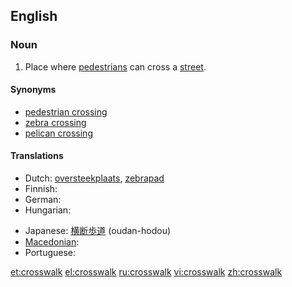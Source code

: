 ==English==

===Noun===
{{wikipedia}}
{{en-noun}}

# {{US}} Place where [[pedestrian]]s can cross a [[street]].

====Synonyms====
* [[pedestrian crossing]]
* [[zebra crossing]]
* [[pelican crossing]]

====Translations====
{{trans-top|place where pedestrians can cross a street}}
* Dutch: [[oversteekplaats]], [[zebrapad]] {{n}}
* Finnish: {{t+|fi|suojatie}}
* German: {{t+|de|Zebrastreifen|m}}
* Hungarian: {{t+|hu|gyalogátkelőhely}}
{{trans-mid}}
* Japanese: [[横断歩道]] (oudan-hodou)
* [[Macedonian]]: {{t-|mk|пешачки премин|m|tr=péšački prémin|sc=Cyrl|xs=Macedonian}}
* Portuguese: {{t+|pt|faixa de pedestres|f}}
{{trans-bottom}}

[[et:crosswalk]]
[[el:crosswalk]]
[[ru:crosswalk]]
[[vi:crosswalk]]
[[zh:crosswalk]]